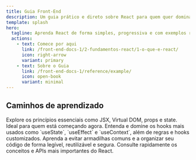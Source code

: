 ```yaml
---
title: Guia Front-End
description: Um guia prático e direto sobre React para quem quer dominar o front-end.
template: splash
hero:
  tagline: Aprenda React de forma simples, progressiva e com exemplos reais.
  actions:
    - text: Comece por aqui
      link: /front-end-docs-1/2-fundamentos-react/1-o-que-e-react/
      icon: right-arrow
      variant: primary
    - text: Sobre o Guia
      link: /front-end-docs-1/reference/example/
      icon: open-book
      variant: minimal
---
```



## Caminhos de aprendizado

<CardGrid stagger>
	<Card title="💡 Fundamentos do React">
		Explore os princípios essenciais como JSX, Virtual DOM, props e state. Ideal para quem está começando agora.
	</Card>
	<Card title="🔌 Hooks React">
		Entenda e domine os hooks mais usados como `useState`, `useEffect` e `useContext`, além de regras e hooks customizados.
	</Card>
	<Card title="✅ Boas práticas">
		Aprenda a evitar armadilhas comuns e a organizar seu código de forma legível, reutilizável e segura.
	</Card>
	<Card title="📘 Referência Rápida">
		Consulte rapidamente os conceitos e APIs mais importantes do React.
	</Card>
</CardGrid>
